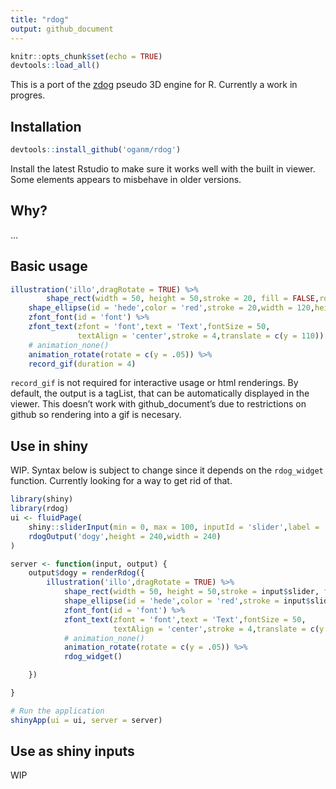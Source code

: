 ```yaml
---
title: "rdog"
output: github_document
---
```


```r
knitr::opts_chunk$set(echo = TRUE)
devtools::load_all()
```

This is a port of the [zdog](https://zzz.dog/) pseudo 3D engine for R.
Currently a work in progres.

## Installation

``` r
devtools::install_github('oganm/rdog')
```

Install the latest Rstudio to make sure it works well with the built in
viewer. Some elements appears to misbehave in older versions.

## Why?

…

## Basic usage

``` r
illustration('illo',dragRotate = TRUE) %>% 
        shape_rect(width = 50, height = 50,stroke = 20, fill = FALSE,rotate = c(z=tau/8)) %>% 
    shape_ellipse(id = 'hede',color = 'red',stroke = 20,width = 120,height = 120,fill = FALSE) %>%
    zfont_font(id = 'font') %>% 
    zfont_text(zfont = 'font',text = 'Text',fontSize = 50,
               textAlign = 'center',stroke = 4,translate = c(y = 110)) %>%
    # animation_none()
    animation_rotate(rotate = c(y = .05)) %>% 
    record_gif(duration = 4)
```


`record_gif` is not required for interactive usage or html renderings. By default, the
output is a tagList, that can be automatically displayed in the viewer. This doesn't work
with github_document's due to restrictions on github so rendering into a gif is necesary.

## Use in shiny

WIP. Syntax below is subject to change since it depends on the `rdog_widget` function. Currently
looking for a way to get rid of that.

```r
library(shiny)
library(rdog)
ui <- fluidPage(
    shiny::sliderInput(min = 0, max = 100, inputId = 'slider',label = '',value = 20),
    rdogOutput('dogy',height = 240,width = 240)
)

server <- function(input, output) {
    output$dogy = renderRdog({
        illustration('illo',dragRotate = TRUE) %>%
            shape_rect(width = 50, height = 50,stroke = input$slider, fill = FALSE,rotate = c(z=tau/8)) %>%
            shape_ellipse(id = 'hede',color = 'red',stroke = input$slider,width = 120,height = 120,fill = FALSE) %>%
            zfont_font(id = 'font') %>%
            zfont_text(zfont = 'font',text = 'Text',fontSize = 50,
                       textAlign = 'center',stroke = 4,translate = c(y = 110)) %>%
            # animation_none()
            animation_rotate(rotate = c(y = .05)) %>%
            rdog_widget()

    })

}

# Run the application
shinyApp(ui = ui, server = server)
```

<!--
Currently the shiny syntax is a little non-standard and it's likely to change. As 
shown in the example below, one has to use `rdogOutput` on the UI code like a regular
shiny UI element, however, instead of using a function like `renderRdog`, instead we
create the rdog illusration inside an `observe` code block and pass the output to
`make_shiny`.


```r
library(shiny)
library(rdog)
ui <- fluidPage(
    shiny::sliderInput(min = 0, max = 100, inputId = 'slider',label = '',value = 20),

    rdogOutput(id = 'canv')
)

server <- function(input, output) {
   observe({
        illustration(id = 'canv') %>%
            shape_ellipse(id = 'hede',color = 'red',stroke = input$slider,width = 120,height = 120,fill = FALSE) %>%
            animation_none() %>%
            make_shiny()
    })

}

shinyApp(ui = ui, server = server)

```
-->

## Use as shiny inputs

WIP

